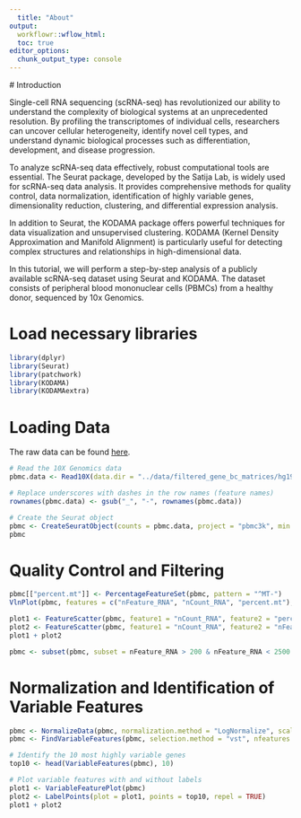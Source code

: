 ---
  title: "About"
output:
  workflowr::wflow_html:
  toc: true
editor_options:
  chunk_output_type: console
---
  
  # Introduction
  
  Single-cell RNA sequencing (scRNA-seq) has revolutionized our ability to understand the complexity of biological systems at an unprecedented resolution. By profiling the transcriptomes of individual cells, researchers can uncover cellular heterogeneity, identify novel cell types, and understand dynamic biological processes such as differentiation, development, and disease progression.

To analyze scRNA-seq data effectively, robust computational tools are essential. The Seurat package, developed by the Satija Lab, is widely used for scRNA-seq data analysis. It provides comprehensive methods for quality control, data normalization, identification of highly variable genes, dimensionality reduction, clustering, and differential expression analysis.

In addition to Seurat, the KODAMA package offers powerful techniques for data visualization and unsupervised clustering. KODAMA (Kernel Density Approximation and Manifold Alignment) is particularly useful for detecting complex structures and relationships in high-dimensional data.

In this tutorial, we will perform a step-by-step analysis of a publicly available scRNA-seq dataset using Seurat and KODAMA. The dataset consists of peripheral blood mononuclear cells (PBMCs) from a healthy donor, sequenced by 10x Genomics.

# Load necessary libraries

```{r, fig.width=10, fig.height=4, warning=FALSE, message=FALSE}
library(dplyr)
library(Seurat)
library(patchwork)
library(KODAMA)
library(KODAMAextra)
```

# Loading Data

The raw data can be found [here](https://cf.10xgenomics.com/samples/cell/pbmc3k/pbmc3k_filtered_gene_bc_matrices.tar.gz).

```{r, fig.width=10, fig.height=4, warning=FALSE, message=FALSE}
# Read the 10X Genomics data
pbmc.data <- Read10X(data.dir = "../data/filtered_gene_bc_matrices/hg19/")

# Replace underscores with dashes in the row names (feature names)
rownames(pbmc.data) <- gsub("_", "-", rownames(pbmc.data))

# Create the Seurat object
pbmc <- CreateSeuratObject(counts = pbmc.data, project = "pbmc3k", min.cells = 3, min.features = 200)
pbmc
```

# Quality Control and Filtering

```{r, fig.width=10, fig.height=4, warning=FALSE, message=FALSE}
pbmc[["percent.mt"]] <- PercentageFeatureSet(pbmc, pattern = "^MT-")
VlnPlot(pbmc, features = c("nFeature_RNA", "nCount_RNA", "percent.mt"), ncol = 3)

plot1 <- FeatureScatter(pbmc, feature1 = "nCount_RNA", feature2 = "percent.mt")
plot2 <- FeatureScatter(pbmc, feature1 = "nCount_RNA", feature2 = "nFeature_RNA")
plot1 + plot2

pbmc <- subset(pbmc, subset = nFeature_RNA > 200 & nFeature_RNA < 2500 & percent.mt < 5)
```

# Normalization and Identification of Variable Features

```{r, fig.width=10, fig.height=4, warning=FALSE, message=FALSE}
pbmc <- NormalizeData(pbmc, normalization.method = "LogNormalize", scale.factor = 10000)
pbmc <- FindVariableFeatures(pbmc, selection.method = "vst", nfeatures = 2000)

# Identify the 10 most highly variable genes
top10 <- head(VariableFeatures(pbmc), 10)

# Plot variable features with and without labels
plot1 <- VariableFeaturePlot(pbmc)
plot2 <- LabelPoints(plot = plot1, points = top10, repel = TRUE)
plot1 + plot2
```

